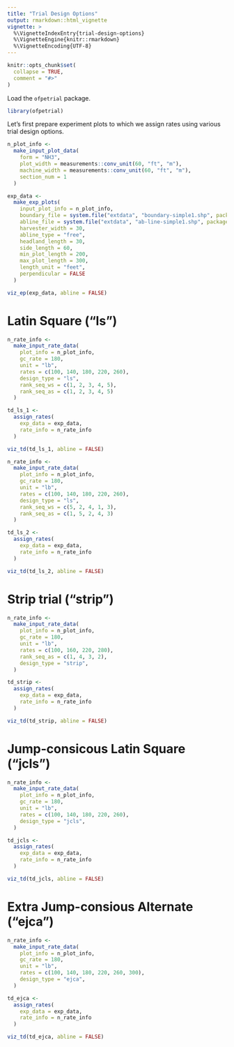 ```yaml
---
title: "Trial Design Options"
output: rmarkdown::html_vignette
vignette: >
  %\VignetteIndexEntry{trial-design-options}
  %\VignetteEngine{knitr::rmarkdown}
  %\VignetteEncoding{UTF-8}
---
```


```r
knitr::opts_chunk$set(
  collapse = TRUE,
  comment = "#>"
)
```


Load the `ofpetrial` package.

```r
library(ofpetrial)
```

Let's first  prepare experiment plots to which we assign rates using various trial design options.

```r
n_plot_info <-
  make_input_plot_data(
    form = "NH3",
    plot_width = measurements::conv_unit(60, "ft", "m"),
    machine_width = measurements::conv_unit(60, "ft", "m"),
    section_num = 1
  )

exp_data <-
  make_exp_plots(
    input_plot_info = n_plot_info,
    boundary_file = system.file("extdata", "boundary-simple1.shp", package = "ofpetrial"),
    abline_file = system.file("extdata", "ab-line-simple1.shp", package = "ofpetrial"),
    harvester_width = 30,
    abline_type = "free",
    headland_length = 30,
    side_length = 60,
    min_plot_length = 200,
    max_plot_length = 300,
    length_unit = "feet",
    perpendicular = FALSE
  )

viz_ep(exp_data, abline = FALSE)
```

# Latin Square ("ls")

```r
n_rate_info <-
  make_input_rate_data(
    plot_info = n_plot_info,
    gc_rate = 180,
    unit = "lb",
    rates = c(100, 140, 180, 220, 260),
    design_type = "ls",
    rank_seq_ws = c(1, 2, 3, 4, 5),
    rank_seq_as = c(1, 2, 3, 4, 5)
  )

td_ls_1 <-
  assign_rates(
    exp_data = exp_data,
    rate_info = n_rate_info
  )
```

```r
viz_td(td_ls_1, abline = FALSE)
```

```r
n_rate_info <-
  make_input_rate_data(
    plot_info = n_plot_info,
    gc_rate = 180,
    unit = "lb",
    rates = c(100, 140, 180, 220, 260),
    design_type = "ls",
    rank_seq_ws = c(5, 2, 4, 1, 3),
    rank_seq_as = c(1, 5, 2, 4, 3)
  )

td_ls_2 <-
  assign_rates(
    exp_data = exp_data,
    rate_info = n_rate_info
  )
```

```r
viz_td(td_ls_2, abline = FALSE)
```

# Strip trial ("strip")

```r
n_rate_info <-
  make_input_rate_data(
    plot_info = n_plot_info,
    gc_rate = 180,
    unit = "lb",
    rates = c(100, 160, 220, 280),
    rank_seq_as = c(1, 4, 3, 2),
    design_type = "strip",
  )

td_strip <-
  assign_rates(
    exp_data = exp_data,
    rate_info = n_rate_info
  )
```

```r
viz_td(td_strip, abline = FALSE)
```


# Jump-consicous Latin Square ("jcls")

```r
n_rate_info <-
  make_input_rate_data(
    plot_info = n_plot_info,
    gc_rate = 180,
    unit = "lb",
    rates = c(100, 140, 180, 220, 260),
    design_type = "jcls",
  )

td_jcls <-
  assign_rates(
    exp_data = exp_data,
    rate_info = n_rate_info
  )
```

```r
viz_td(td_jcls, abline = FALSE)
```

# Extra Jump-consious Alternate ("ejca")

```r
n_rate_info <-
  make_input_rate_data(
    plot_info = n_plot_info,
    gc_rate = 180,
    unit = "lb",
    rates = c(100, 140, 180, 220, 260, 300),
    design_type = "ejca",
  )

td_ejca <-
  assign_rates(
    exp_data = exp_data,
    rate_info = n_rate_info
  )
```

```r
viz_td(td_ejca, abline = FALSE)
```

